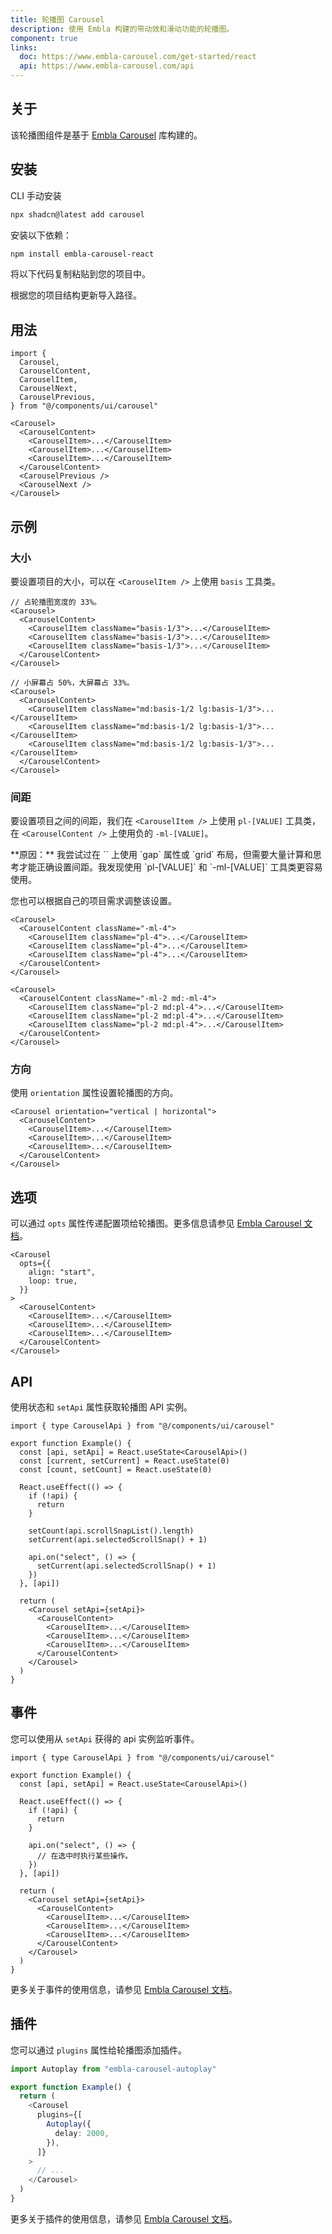```yaml
---
title: 轮播图 Carousel
description: 使用 Embla 构建的带动效和滑动功能的轮播图。
component: true
links:
  doc: https://www.embla-carousel.com/get-started/react
  api: https://www.embla-carousel.com/api
---
```


<ComponentPreview
  name="carousel-demo"
  title="轮播图"
  description="一个包含 5 个项目及上一页和下一页按钮的轮播图。"
/>

## 关于

该轮播图组件是基于 [Embla Carousel](https://www.embla-carousel.com/) 库构建的。

## 安装

<CodeTabs>

<TabsList>
  <TabsTrigger value="cli">CLI</TabsTrigger>
  <TabsTrigger value="manual">手动安装</TabsTrigger>
</TabsList>

<TabsContent value="cli">

```bash
npx shadcn@latest add carousel
```

</TabsContent>

<TabsContent value="manual">

<Steps>

<Step>安装以下依赖：</Step>

```bash
npm install embla-carousel-react
```

<Step>将以下代码复制粘贴到您的项目中。</Step>

<ComponentSource name="carousel" title="components/ui/carousel.tsx" />

<Step>根据您的项目结构更新导入路径。</Step>

</Steps>

</TabsContent>

</CodeTabs>

## 用法

```tsx showLineNumbers
import {
  Carousel,
  CarouselContent,
  CarouselItem,
  CarouselNext,
  CarouselPrevious,
} from "@/components/ui/carousel"
```

```tsx showLineNumbers
<Carousel>
  <CarouselContent>
    <CarouselItem>...</CarouselItem>
    <CarouselItem>...</CarouselItem>
    <CarouselItem>...</CarouselItem>
  </CarouselContent>
  <CarouselPrevious />
  <CarouselNext />
</Carousel>
```

## 示例

### 大小

要设置项目的大小，可以在 `<CarouselItem />` 上使用 `basis` 工具类。

<ComponentPreview
  name="carousel-size"
  title="轮播图"
  description="一个有 3 个等大小活动项目的轮播图。"
/>

```tsx showLineNumbers {4-6}
// 占轮播图宽度的 33%。
<Carousel>
  <CarouselContent>
    <CarouselItem className="basis-1/3">...</CarouselItem>
    <CarouselItem className="basis-1/3">...</CarouselItem>
    <CarouselItem className="basis-1/3">...</CarouselItem>
  </CarouselContent>
</Carousel>
```

```tsx showLineNumbers {4-6}
// 小屏幕占 50%，大屏幕占 33%。
<Carousel>
  <CarouselContent>
    <CarouselItem className="md:basis-1/2 lg:basis-1/3">...</CarouselItem>
    <CarouselItem className="md:basis-1/2 lg:basis-1/3">...</CarouselItem>
    <CarouselItem className="md:basis-1/2 lg:basis-1/3">...</CarouselItem>
  </CarouselContent>
</Carousel>
```

### 间距

要设置项目之间的间距，我们在 `<CarouselItem />` 上使用 `pl-[VALUE]` 工具类，在 `<CarouselContent />` 上使用负的 `-ml-[VALUE]`。

<Callout className="mt-6">
  **原因：** 我尝试过在 `<CarouselContent />` 上使用 `gap` 属性或 `grid` 布局，但需要大量计算和思考才能正确设置间距。我发现使用 `pl-[VALUE]` 和 `-ml-[VALUE]` 工具类更容易使用。

您也可以根据自己的项目需求调整该设置。

</Callout>

<ComponentPreview
  name="carousel-spacing"
  title="轮播图"
  description="一个 3 个项目，间距为 1rem 的轮播图。"
/>

```tsx showLineNumbers /-ml-4/ /pl-4/
<Carousel>
  <CarouselContent className="-ml-4">
    <CarouselItem className="pl-4">...</CarouselItem>
    <CarouselItem className="pl-4">...</CarouselItem>
    <CarouselItem className="pl-4">...</CarouselItem>
  </CarouselContent>
</Carousel>
```

```tsx showLineNumbers /-ml-2/ /pl-2/ /md:-ml-4/ /md:pl-4/
<Carousel>
  <CarouselContent className="-ml-2 md:-ml-4">
    <CarouselItem className="pl-2 md:pl-4">...</CarouselItem>
    <CarouselItem className="pl-2 md:pl-4">...</CarouselItem>
    <CarouselItem className="pl-2 md:pl-4">...</CarouselItem>
  </CarouselContent>
</Carousel>
```

### 方向

使用 `orientation` 属性设置轮播图的方向。

<ComponentPreview
  name="carousel-orientation"
  title="轮播图"
  description="一个垂直方向的轮播图。"
/>

```tsx showLineNumbers /vertical | horizontal/
<Carousel orientation="vertical | horizontal">
  <CarouselContent>
    <CarouselItem>...</CarouselItem>
    <CarouselItem>...</CarouselItem>
    <CarouselItem>...</CarouselItem>
  </CarouselContent>
</Carousel>
```

## 选项

可以通过 `opts` 属性传递配置项给轮播图。更多信息请参见 [Embla Carousel 文档](https://www.embla-carousel.com/api/options/)。

```tsx showLineNumbers {2-5}
<Carousel
  opts={{
    align: "start",
    loop: true,
  }}
>
  <CarouselContent>
    <CarouselItem>...</CarouselItem>
    <CarouselItem>...</CarouselItem>
    <CarouselItem>...</CarouselItem>
  </CarouselContent>
</Carousel>
```

## API

使用状态和 `setApi` 属性获取轮播图 API 实例。

<ComponentPreview
  name="carousel-api"
  title="轮播图"
  description="一个带幻灯片计数器的轮播图。"
/>

```tsx showLineNumbers {1,4,22}
import { type CarouselApi } from "@/components/ui/carousel"

export function Example() {
  const [api, setApi] = React.useState<CarouselApi>()
  const [current, setCurrent] = React.useState(0)
  const [count, setCount] = React.useState(0)

  React.useEffect(() => {
    if (!api) {
      return
    }

    setCount(api.scrollSnapList().length)
    setCurrent(api.selectedScrollSnap() + 1)

    api.on("select", () => {
      setCurrent(api.selectedScrollSnap() + 1)
    })
  }, [api])

  return (
    <Carousel setApi={setApi}>
      <CarouselContent>
        <CarouselItem>...</CarouselItem>
        <CarouselItem>...</CarouselItem>
        <CarouselItem>...</CarouselItem>
      </CarouselContent>
    </Carousel>
  )
}
```

## 事件

您可以使用从 `setApi` 获得的 api 实例监听事件。

```tsx showLineNumbers {1,4-14,16}
import { type CarouselApi } from "@/components/ui/carousel"

export function Example() {
  const [api, setApi] = React.useState<CarouselApi>()

  React.useEffect(() => {
    if (!api) {
      return
    }

    api.on("select", () => {
      // 在选中时执行某些操作。
    })
  }, [api])

  return (
    <Carousel setApi={setApi}>
      <CarouselContent>
        <CarouselItem>...</CarouselItem>
        <CarouselItem>...</CarouselItem>
        <CarouselItem>...</CarouselItem>
      </CarouselContent>
    </Carousel>
  )
}
```

更多关于事件的使用信息，请参见 [Embla Carousel 文档](https://www.embla-carousel.com/api/events/)。

## 插件

您可以通过 `plugins` 属性给轮播图添加插件。

```ts showLineNumbers {1,6-10}
import Autoplay from "embla-carousel-autoplay"

export function Example() {
  return (
    <Carousel
      plugins={[
        Autoplay({
          delay: 2000,
        }),
      ]}
    >
      // ...
    </Carousel>
  )
}
```

<ComponentPreview
  name="carousel-plugin"
  title="轮播图"
  description="一个带自动播放插件的轮播图。"
/>

更多关于插件的使用信息，请参见 [Embla Carousel 文档](https://www.embla-carousel.com/api/plugins/)。
